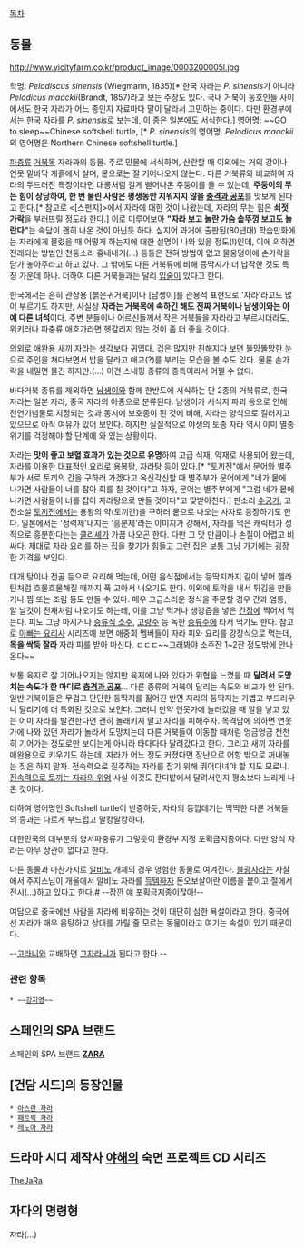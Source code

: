 [[목차]]
== 동물 ==
http://www.yicityfarm.co.kr/product_image/0003200005l.jpg

학명: ''Pelodiscus sinensis'' (Wiegmann, 1835)[* 한국 자라는 ''P. sinensis''가 아니라 ''Pelodicus maackii''(Brandt, 1857)라고 보는 주장도 있다. 국내 거북이 동호인들 사이에서도 한국 자라가 어느 종인지 자료마다 말이 달라서 고민하는 중이다.  다만 환경부에서는 한국 자라를 ''P. sinensis''로 보는데, 이 종은 일본에도 서식한다.] 
영어명: ~~GO to sleep~~Chinese softshell turtle, [* ''P. sinensis''의 영어명.  ''Pelodicus maackii''의 영어명은 Northern Chinese softshell turtle.]

[[파충류]] [[거북]]목 자라과의 동물. 주로 민물에 서식하며, 산란할 때 이외에는 거의 강이나 연못 밑바닥 개흙에서 살며, 뭍으로는 잘 기어나오지 않는다. 다른 거북류와 비교하여 자라의 두드러진 특징이라면 대롱처럼 길게 뻗어나온 주둥이를 들 수 있는데, '''주둥이의 무는 힘이 상당하여, 한 번 물린 사람은 평생동안 지워지지 않을 [[충격과 공포]]'''를 맛보게 된다고 한다.[* 참고로 <[스펀지]>에서 자라에 대한 것이 나왔는데, 자라의 무는 힘은 '''쇠젓가락'''을 부러뜨릴 정도라 한다.] 이로 미루어보아 '''"자라 보고 놀란 가슴 솥뚜껑 보고도 놀란다"'''는 속담이 괜히 나온 것이 아닌듯 하다. 심지어 과거에 출판된(80년대) 학습만화에는 자라에게 물렸을 때 어떻게 하는지에 대한 설명이 나와 있을 정도(!)인데, 이에 의하면 전래되는 방법인 천둥소리 흉내내기(...) 등등은 전혀 방법이 없고 물웅덩이에 손가락을 담가 놓아주라고 하고 있다. 그 밖에도 다른 거북류에 비해 등딱지가 더 납작한 것도 특징 가운데 하나. 더하여 다른 거북들과는 달리 [[입술]]이 있다고 한다.

한국에서는 흔히 관상용 [붉은귀거북]이나 [남생이]를 관용적 표현으로 '자라'라고도 많이 부르기도 하지만, 사실상 '''자라는 거북목에 속하긴 해도 진짜 거북이나 남생이와는 아예 다른 녀석'''이다. 주변 분들이나 어르신들께서 작은 거북들을 자라라고 부르시더라도, 위키러나 파충류 애호가라면 헷갈리지 않는 것이 좀 더 좋을 것이다.

의외로 애완용 새끼 자라는 생각보다 귀엽다. 겁은 많지만 친해지다 보면 똘망똘망한 눈으로 주인을 쳐다보면서 밥을 달라고 애교(?)를 부리는 모습을 볼 수도 있다. 물론 손가락을 내밀면 물긴 하지만.(...) 이건 스내핑 종류의 종특이라서 어쩔 수 없다.

바다거북 종류를 제외하면 [[남생이]]와 함께 한반도에 서식하는 단 2종의 거북류로, 한국 자라는 일본 자라, 중국 자라의 아종으로 분류된다. 남생이가 서식지 파괴 등으로 인해 천연기념물로 지정되는 것과 동시에 보호종이 된 것에 비해, 자라는 양식으로 길러지고 있으므로 아직 여유가 있어 보인다. 하지만 실질적으로 야생의 토종 자라 역시 이미 멸종 위기를 걱정해야 할 단계에 와 있는 상황이다. 

자라는 '''맛이 좋고 보혈 효과가 있는 것으로 유명'''하여 고급 식재, 약재로 사용되어 왔는데, 자라를 이용한 대표적인 요리로 용봉탕, 자라탕 등이 있다.[* "토끼전"에서 문어와 별주부가 서로 토끼의 간을 구하러 가겠다고 옥신각신할 때 별주부가 문어에게 "네가 뭍에 나가면 사람들이 너를 잡아 회를 칠 것이다"고 하자, 문어는 별주부에게 "그럼 네가 뭍에 나가면 사람들이 너를 잡아 자라탕으로 만들 것이다"고 맞받아친다.] 판소리 [[수궁가]], 고전소설 [[토끼전]]에서는 용왕의 약(토끼간)을 구하러 뭍으로 나오는 사자로 등장하기도 한다. 일본에서는 '정력제'내지는 '흥분제'라는 이미지가 강해서, 자라를 먹은 캐릭터가 성적으로 흥분한다는는 [[클리셰]]가 가끔 나오곤 한다. 다만 그 맛 만큼이나 손질이 어렵고 비싸다. 제대로 자라 요리를 하는 집을 찾기가 힘들고 그런 집은 보통 그냥 가기에는 굉장한 가격을 보인다.

대개 탕이나 전골 등으로 요리해 먹는데, 어떤 음식점에서는 등딱지까지 같이 넣어 젤라틴처럼 흐물흐물해질 때까지 푹 고아서 내오기도 한다. 이외에 토막을 내서 튀김을 만들거나 찜 또는 조림 등도 만들 수 있다. 매우 고급스러운 정식을 주문할 경우 간과 염통, 알 날것이 전채처럼 나오기도 하는데, 이를 그냥 먹거나 생강즙을 넣은 [[간장]]에 찍어서 먹는다. 피도 그냥 마시거나 [[증류식 소주]], [[고량주]] 등 독한 [[증류주]]에 타서 먹기도 한다. 참고로 [[아빠는 요리사]] 시리즈에 보면 애중회 멤버들이 자라 피와 요리를 강장식으로 먹는데, '''목을 싹둑 잘라''' 자라 피를 받아 마신다. ㄷㄷㄷ~~그래봐야 소주잔 1~2잔 정도밖에 안나온다~~

보통 육지로 잘 기어나오지는 않지만 육지에 나와 있다가 위협을 느꼈을 때 '''달려서 도망치는 속도가 한 마디로 [[충격과 공포]]'''... 다른 종류의 거북이 달리는 속도와 비교가 안 된다. 일반 거북이들은 무겁고 단단한 등딱지를 짊어진 반면 자라의 등딱지는 가볍고 부드러우니 달리기에 더 특화된 것으로 보인다. 그러니 만약 연못가에 놀러갔을 때 알을 낳고 있는 어미 자라를 발견한다면 괜히 놀래키지 말고 자리를 피해주자. 목격담에 의하면 연못가에 나와 있던 자라가 놀라서 도망치는데 다른 거북들이 이동할 때처럼 엉금엉금 천천히 기어가는 정도로만 보이는게 아니라 타다다다 달려갔다고 한다. 그리고 새끼 자라를 애완용으로 키우기도 하는데, 자라가 어느 정도 커졌다면 장난으로 어항 밖으로 꺼내놓는 짓은 하지 말자. 전속력으로 질주하는 자라를 잡기 위해 뛰어다녀야 할 지도 모르니. [http://www.youtube.com/watch?v=hyUmGHdK9e8 전속력으로 토끼는 자라의 위엄] 사실 이것도 잔디밭에서 달려서인지 평소보다 느리게 나온 것이다. 

더하여 영어명인 Softshell turtle이 반증하듯, 자라의 등껍데기는 딱딱한 다른 거북들의 등과는 다르게 부드럽고 말캉말캉하다.  

대한민국의 대부분의 양서파충류가 그렇듯이 환경부 지정 포획금지종이다. 다만 양식 자라는 아무 상관이 없다고 한다.

다른 동물과 마찬가지로 [[알비노]] 개체의 경우 영험한 동물로 여겨진다. [[불광]]사라는 사찰에서 주지스님이 개울에서 알비노 자라를 [[득템]]하자 돈오보살이란 이름을 붙이고 절에서 전시(...)하고 있다고 한다.[http://www.yangsanilbo.com/news/articleView.html?idxno=30924 #] --잠깐 얘 포획금지종이잖아!--

여담으로 중국에선 사람을 자라에 비유하는 것이 대단히 심한 욕설이라고 한다. 중국에선 자라가 매우 음탕하고 상대를 가릴 줄 모르는 동물이라고 여기는 속설이 있기 때문이다.

--[[고라니]]와 교배하면 [[고자라니]]가 된다고 한다.--
=== 관련 항목 ===
 * ~~[[강지영]]~~

== 스페인의 SPA 브랜드 ==
스페인의 SPA 브랜드 '''[[ZARA]]'''

== [건담 시드]의 등장인물 ==
 * [[아스란 자라]]
 * [[패트릭 자라]]
 * [[레노아 자라]]


== 드라마 시디 제작사 [[야해]]의 숙면 프로젝트 CD 시리즈 ==
[[TheJaRa]]


== 자다의 명령형 ==

자라(...)
